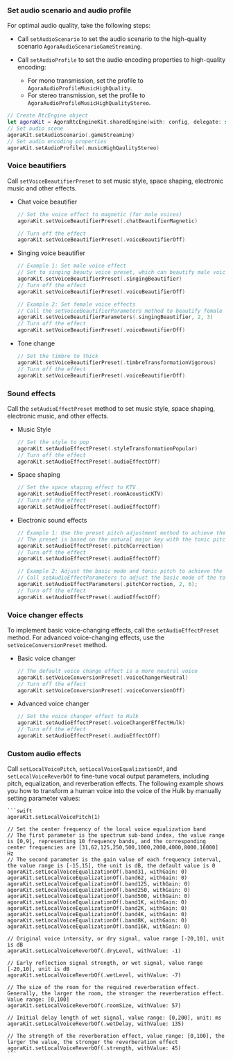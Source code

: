 
### Set audio scenario and audio profile

For optimal audio quality, take the following steps:

- Call `setAudioScenario` to set the audio scenario to the high-quality scenario `AgoraAudioScenarioGameStreaming`.

- Call `setAudioProfile` to set the audio encoding properties to high-quality encoding:

  - For mono transmission, set the profile to  `AgoraAudioProfileMusicHighQuality`.
  - For stereo transmission, set the profile to  `AgoraAudioProfileMusicHighQualityStereo`.

```swift
// Create RtcEngine object
let agoraKit = AgoraRtcEngineKit.sharedEngine(with: config, delegate: self)
// Set audio scene
agoraKit.setAudioScenario(.gameStreaming)
// Set audio encoding properties
agoraKit.setAudioProfile(.musicHighQaulityStereo)
```

### Voice beautifiers

Call `setVoiceBeautifierPreset` to set music style, space shaping, electronic music and other effects.

- Chat voice beautifier

    ```swift
    // Set the voice effect to magnetic (for male voices)
    agoraKit.setVoiceBeautifierPreset(.chatBeautifierMagnetic)

    // Turn off the effect
    agoraKit.setVoiceBeautifierPreset(.voiceBeautifierOff)
    ```

- Singing voice beautifier

    ```swift
    // Example 1: Set male voice effect
    // Set to singing beauty voice preset, which can beautify male voices and add small room reverberation effect
    agoraKit.setVoiceBeautifierPreset(.singingBeautifier)
    // Turn off the effect
    agoraKit.setVoiceBeautifierPreset(.voiceBeautifierOff)

    // Example 2: Set female voice effects
    // Call the setVoiceBeautifierParameters method to beautify female voices and add hall reverberation effect
    agoraKit.setVoiceBeautifierParameters(.singingBeautifier, 2, 3)
    // Turn off the effect
    agoraKit.setVoiceBeautifierPreset(.voiceBeautifierOff)
    ```

* Tone change
    
    ```swift
    // Set the timbre to thick
    agoraKit.setVoiceBeautifierPreset(.timbreTransformationVigorous)
    // Turn off the effect
    agoraKit.setVoiceBeautifierPreset(.voiceBeautifierOff)
    ```

### Sound effects

Call the `setAudioEffectPreset` method to set music style, space shaping, electronic music, and other effects.

* Music Style

    ```swift
    // Set the style to pop
    agoraKit.setAudioEffectPreset(.styleTransformationPopular)
    // Turn off the effect
    agoraKit.setAudioEffectPreset(.audioEffectOff)
    ```

* Space shaping

    ```swift
    // Set the space shaping effect to KTV
    agoraKit.setAudioEffectPreset(.roomAcousticKTV)
    // Turn off the effect
    agoraKit.setAudioEffectPreset(.audioEffectOff)
    ```

* Electronic sound effects

    ```swift
    // Example 1: Use the preset pitch adjustment method to achieve the electronic music sound effect
    // The preset is based on the natural major key with the tonic pitch of C, and corrects the actual pitch of the audio
    agoraKit.setAudioEffectPreset(.pitchCorrection)
    // Turn off the effect
    agoraKit.setAudioEffectPreset(.audioEffectOff)

    // Example 2: Adjust the basic mode and tonic pitch to achieve the electronic sound effect
    // Call setAudioEffectParameters to adjust the basic mode of the tone to the natural minor key and the tonic pitch to D
    agoraKit.setAudioEffectParameters(.pitchCorrection, 2, 6);
    // Turn off the effect
    agoraKit.setAudioEffectPreset(.audioEffectOff)
    ```

### Voice changer effects

To implement basic voice-changing effects, call the `setAudioEffectPreset` method. For advanced voice-changing effects, use the `setVoiceConversionPreset` method.

* Basic voice changer

    ```swift
    // The default voice change effect is a more neutral voice
    agoraKit.setVoiceConversionPreset(.voiceChangerNeutral)
    // Turn off the effect
    agoraKit.setVoiceConversionPreset(.voiceConversionOff)
    ```

* Advanced voice changer

    ```swift
    // Set the voice changer effect to Hulk
    agoraKit.setAudioEffectPreset(.voiceChangerEffectHulk)
    // Turn off the effect
    agoraKit.setAudioEffectPreset(.audioEffectOff)
    ```

### Custom audio effects
    
Call `setLocalVoicePitch`, `setLocalVoiceEqualizationOf`, and `setLocalVoiceReverbOf` to fine-tune vocal output parameters, including pitch, equalization, and reverberation effects. The following example shows you how to transform a human voice into the voice of the Hulk by manually setting parameter values:

    ```swift
    agoraKit.setLocalVoicePitch(1)

    // Set the center frequency of the local voice equalization band
    // The first parameter is the spectrum sub-band index, the value range is [0,9], representing 10 frequency bands, and the corresponding center frequencies are [31,62,125,250,500,1000,2000,4000,8000,16000] Hz
    // The second parameter is the gain value of each frequency interval, the value range is [-15,15], the unit is dB, the default value is 0
    agoraKit.setLocalVoiceEqualizationOf(.band31, withGain: 0)
    agoraKit.setLocalVoiceEqualizationOf(.band62, withGain: 0)
    agoraKit.setLocalVoiceEqualizationOf(.band125, withGain: 0)
    agoraKit.setLocalVoiceEqualizationOf(.band250, withGain: 0)
    agoraKit.setLocalVoiceEqualizationOf(.band500, withGain: 0)
    agoraKit.setLocalVoiceEqualizationOf(.band1K, withGain: 0)
    agoraKit.setLocalVoiceEqualizationOf(.band2K, withGain: 0)
    agoraKit.setLocalVoiceEqualizationOf(.band4K, withGain: 0)
    agoraKit.setLocalVoiceEqualizationOf(.band8K, withGain: 0)
    agoraKit.setLocalVoiceEqualizationOf(.band16K, withGain: 0)

    // Original voice intensity, or dry signal, value range [-20,10], unit is dB
    agoraKit.setLocalVoiceReverbOf(.dryLevel, withValue: -1)

    // Early reflection signal strength, or wet signal, value range [-20,10], unit is dB
    agoraKit.setLocalVoiceReverbOf(.wetLevel, withValue: -7)

    // The size of the room for the required reverberation effect. Generally, the larger the room, the stronger the reverberation effect. Value range: [0,100]
    agoraKit.setLocalVoiceReverbOf(.roomSize, withValue: 57)

    // Initial delay length of wet signal, value range: [0,200], unit: ms
    agoraKit.setLocalVoiceReverbOf(.wetDelay, withValue: 135)

    // The strength of the reverberation effect, value range: [0,100], the larger the value, the stronger the reverberation effect
    agoraKit.setLocalVoiceReverbOf(.strength, withValue: 45)
    ```